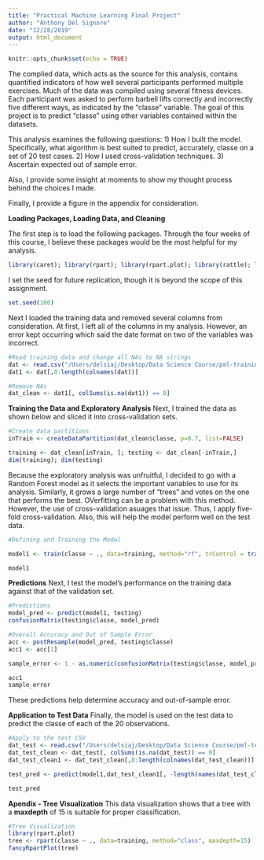---
title: "Practical Machine Learning Final Project"
author: "Anthony Del Signore"
date: "12/28/2019"
output: html_document
---

```{r setup, include=FALSE}
knitr::opts_chunk$set(echo = TRUE)
```

The complied data, which acts as the source for this analysis, contains quantified indicators of how well several participants performed multiple exercises. Much of the data was compiled using several fitness devices. Each participant was asked to perform barbell lifts correctly and incorrectly five different ways, as indicated by the "classe" variable. The goal of this project is to predict "classe" using other variables contained within the datasets.

This analysis examines the following questions:
1) How I built the model. Specifically, what algorithm is best suited to predict, accurately, classe on a set of 20 test cases.
2) How I used cross-validation techniques.
3) Ascertain expected out of sample error.

Also, I provide some insight at moments to show my thought process behind the choices I made.

Finally, I provide a figure in the appendix for consideration.

**Loading Packages, Loading Data, and Cleaning** 

The first step is to load the following packages. Through the four weeks of this course, I believe these packages would be the most helpful for my analysis. 

``` {r}
library(caret); library(rpart); library(rpart.plot); library(rattle); library(randomForest);library(e1071); library(ggplot2)

```

I set the seed for future replication, though it is beyond the scope of this assignment.

```{r}
set.seed(100)
```

Next I loaded the training data and removed several columns from consideration. At first, I left all of the columns in my analysis. However, an error kept occurring which said the date format on two of the variables was incorrect.

```{r}
#Read training data and change all NAs to NA strings
dat <- read.csv("/Users/delsiaj/Desktop/Data Science Course/pml-training.csv", na.strings=c("NA","#DIV/0!",""))
dat1 <- dat[,8:length(colnames(dat))]

#Remove NAs
dat_clean <- dat1[, colSums(is.na(dat1)) == 0]
```

**Training the Data and Exploratory Analysis**
Next, I trained the data as shown below and sliced it into cross-validation sets.

```{r}
#Create data partitions
inTrain <- createDataPartition(dat_clean$classe, p=0.7, list=FALSE)

training <- dat_clean[inTrain, ]; testing <- dat_clean[-inTrain,]
dim(training); dim(testing)
```

Because the exploratory analysis was unfruitful, I decided to go with a Random Forest model as it selects the important variables to use for its analysis. Similarly, it grows a large number of "trees" and votes on the one that performs the best. OVerfitting can be a problem with this method. However, the use of cross-validation asuages that issue. Thus, I apply five-fold cross-validation. Also, this will help the model perform well on the test data.

``` {r}
#Defining and Training the Model

model1 <- train(classe ~ ., data=training, method="rf", trControl = trainControl(method="cv"), number=5)

model1

```


**Predictions**
Next, I test the model's performance on the training data against that of the validation set. 

```{r}
#Predictions
model_pred <- predict(model1, testing)
confusionMatrix(testing$classe, model_pred)

#Overall Accuracy and Out of Sample Error
acc <- postResample(model_pred, testing$classe)
acc1 <- acc[1]

sample_error <- 1 - as.numeric(confusionMatrix(testing$classe, model_pred)$overall[1])

acc1
sample_error
```

These predictions help determine accuracy and out-of-sample error.

**Application to Test Data**
Finally, the model is used on the test data to predict the classe of each of the 20 observations.

``` {r}
#Apply to the test CSV
dat_test <- read.csv("/Users/delsiaj/Desktop/Data Science Course/pml-testing.csv", na.strings=c("NA","#DIV/0!",""))
dat_test_clean <- dat_test[, colSums(is.na(dat_test)) == 0]
dat_test_clean1 <- dat_test_clean[,8:length(colnames(dat_test_clean))]

test_pred <- predict(model1,dat_test_clean1[, -length(names(dat_test_clean1))])

test_pred

```

**Apendix - Tree Visualization**
This data visualization shows that a tree with a **maxdepth** of 15 is suitable for proper classification.

```{r}
#Tree Visualization
library(rpart.plot)
tree <- rpart(classe ~ ., data=training, method="class", maxdepth=15)
fancyRpartPlot(tree)
```














